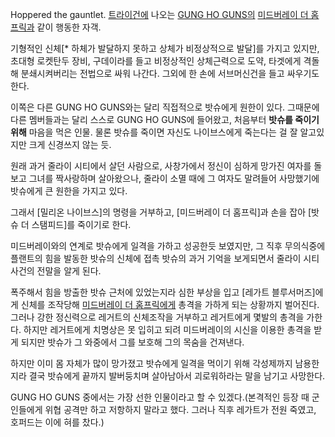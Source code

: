 Hoppered the gauntlet.
[[트라이건]]에 나오는 [[GUNG HO GUNS]]의 [[미드버레이 더 홈프릭]]과 같이 행동한 자객.

기형적인 신체[* 하체가 발달하지 못하고 상체가 비정상적으로 발달]를 가지고 있지만, 초대형 로켓탄두 장비, 구데이라를 들고 비정상적인 상체근력으로 도약, 타겟에게 격돌해 분쇄시켜버리는 전법으로 싸워 나간다. 그외에 한 손에 서브머신건을 들고 싸우기도 한다.

이쪽은 다른 GUNG HO GUNS와는 달리 직접적으로 밧슈에게 원한이 있다. 그때문에 다른 멤버들과는 달리 스스로 GUNG HO GUNS에 들어왔고, 처음부터  '''밧슈를 죽이기 위해''' 마음을 먹은 인물. 물론 밧슈를 죽이면 자신도 나이브스에게 죽는다는 걸 잘 알고있지만 크게 신경쓰지 않는 듯. 

원래 과거 줄라이 시티에서 살던 사람으로, 사창가에서 정신이 심하게 망가진 여자를 돌보고 그녀를 짝사랑하며 살아왔으나, 줄라이 소멸 때에 그 여자도 말려들어 사망했기에 밧슈에게 큰 원한을 가지고 있다.

그래서 [밀리온 나이브스]의 명령을 거부하고, [미드버레이 더 홈프릭]과 손을 잡아 [밧슈 더 스탬피드]를 죽이기로 한다.

미드버레이와의 연계로 밧슈에게 일격을 가하고 성공한듯 보였지만, 그 직후 무의식중에 플랜트의 힘을 발동한 밧슈의 신체에 접촉 밧슈의 과거 기억을 보게되면서 줄라이 시티 사건의 전말을 알게 된다.

폭주해서 힘을 방출한 밧슈 근처에 있었는지라 심한 부상을 입고 [레가트 블루서머즈]에게 신체를 조작당해 [[미드버레이 더 홈프릭]]에게 총격을 가하게 되는 상황까지 벌어진다. 그러나 강한 정신력으로 레거트의 신체조작을 거부하고 레거트에게 몇발의 총격을 가한다. 하지만 레거트에게 치명상은 못 입히고 되려 미드버레이의 시신을 이용한 총격을 받게 되지만 밧슈가 그 와중에서 그를 보호해 그의 목숨을 건져낸다.

하지만 이미 몸 자체가 많이 망가졌고 밧슈에게 일격을 먹이기 위해 각성제까지 남용한지라 결국 밧슈에게 끝까지 발버둥치며 살아남아서 괴로워하라는 말을 남기고 사망한다.

GUNG HO GUNS 중에서는 가장 선한 인물이라고 할 수 있겠다.(본격적인 등장 때 군인들에게 위협 공격만 하고 저항하지 말라고 했다. 그러나 직후 레가트가 전원 죽였고, 호퍼드는 이에 혀를 찼다.)
